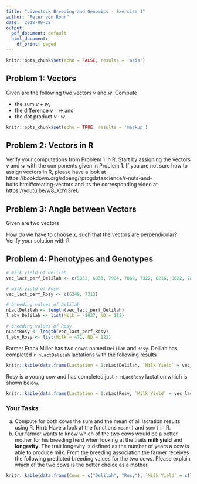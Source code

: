 ```yaml
---
title: "Livestock Breeding and Genomics - Exercise 1"
author: "Peter von Rohr"
date: '2018-09-28'
output:
  pdf_document: default
  html_document:
    df_print: paged
---
```


```r
knitr::opts_chunk$set(echo = FALSE, results = 'asis')
```

## Problem 1: Vectors

Given are the following two vectors $v$ and $w$. Compute

* the sum $v+w$, 
* the difference $v-w$ and 
* the dot product $v\cdot w$. 

\begin{center}
$v = \left[\begin{array}{c}
   3  \\ 
  -5  \\ 
   1  \\ 
   9  \\
  \end{array}\right]$, \hspace{2ex} 
$w = \left[\begin{array}{c}
    1  \\ 
    9  \\ 
  -12  \\ 
   27  \\
  \end{array}\right]$
\end{center}

```r
knitr::opts_chunk$set(echo = TRUE, results = 'markup')
```


## Problem 2: Vectors in R

Verify your computations from Problem 1 in R. Start by assigning the vectors $v$ and $w$ with the components given in Problem 1. If you are not sure how to assign vectors in R, please have a look at https://bookdown.org/rdpeng/rprogdatascience/r-nuts-and-bolts.html#creating-vectors and its the corresponding video at https://youtu.be/w8_XdYI3reU


## Problem 3: Angle between Vectors

Given are two vectors

\begin{center}
$a = \left[\begin{array}{c}
  8  \\ 
  0 \\ 
  4  \\
  \end{array}\right]$ and  
$b = \left[\begin{array}{c}
  2  \\ 
  21 \\ 
  x  \\
  \end{array}\right]$
\end{center}

How do we have to choose $x$, such that the vectors are perpendicular? Verify your solution with R


## Problem 4: Phenotypes and Genotypes
```r
# milk yield of Delilah
vec_lact_perf_Delilah <- c(5852, 6833, 7984, 7869, 7322, 8216, 8622, 7851)
```

```r
# milk yield of Rosy
vec_lact_perf_Rosy <- c(6249, 7312)
```

```r
# breeding values of Delilah
nLactDelilah <- length(vec_lact_perf_Delilah)
l_ebv_Delilah <- list(Milk = -1037, ND = 112)

# breeding values of Rosy
nLactRosy <- length(vec_lact_perf_Rosy)
l_ebv_Rosy <- list(Milk = 471, ND = 122)
```

Farmer Frank Miller has two cows named `Delilah` and `Rosy`. Delilah has completed `r nLactDelilah` lactations with the following results

```r
knitr::kable(data.frame(Lactation = 1:nLactDelilah, `Milk Yield` = vec_lact_perf_Delilah))
```

Rosy is a young cow and has completed just `r nLactRosy` lactation which is shown below.

```r
knitr::kable(data.frame(Lactation = 1:nLactRosy, `Milk Yield` = vec_lact_perf_Rosy))
```

### Your Tasks
a. Compute for both cows the sum and the mean of all lactation results using R. __Hint__: Have a look at the functions `mean()` and `sum()` in R.
b. Our farmer wants to know which of the two cows would be a better mother for his breeding herd when looking at the traits __milk yield__ and __longevity__. The trait longevity is defined as the number of years a cow is able to produce milk. From the breeding association the farmer receives the following predicted breeding values for the two cows. Please explain which of the two cows is the better choice as a mother. 

```r
knitr::kable(data.frame(Cows = c("Delilah", "Rosy"), `Milk Yield` = c(l_ebv_Delilah$Milk, l_ebv_Rosy$Milk), Longevity = c(l_ebv_Delilah$ND, l_ebv_Rosy$ND)))
```



